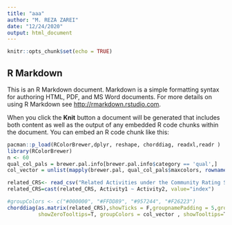 ```yaml
---
title: "aaa"
author: "M. REZA ZAREI"
date: "12/24/2020"
output: html_document
---
```


```r
knitr::opts_chunk$set(echo = TRUE)
```

## R Markdown

This is an R Markdown document. Markdown is a simple formatting syntax for authoring HTML, PDF, and MS Word documents. For more details on using R Markdown see <http://rmarkdown.rstudio.com>.

When you click the **Knit** button a document will be generated that includes both content as well as the output of any embedded R code chunks within the document. You can embed an R code chunk like this:

```r
pacman::p_load(RColorBrewer,dplyr, reshape, chorddiag, readxl,readr )
library(RColorBrewer)
n <- 60
qual_col_pals = brewer.pal.info[brewer.pal.info$category == 'qual',]
col_vector = unlist(mapply(brewer.pal, qual_col_pals$maxcolors, rownames(qual_col_pals)))

related_CRS<- read_csv("Related Activities under the Community Rating System.csv", col_names = TRUE)
related_CRS=cast(related_CRS, Activity1 ~ Activity2, value="index")

#groupColors <- c("#000000", "#FFDD89", "#957244", "#F26223")
chorddiag(as.matrix(related_CRS),showTicks = F,groupnamePadding = 5,groupnameFontsize=6,tooltipGroupConnector = " is related to ",
          showZeroTooltips=T, groupColors = col_vector , showTooltips=T,ticklabelFontsize=6,tooltipFontsize=10,type="bipartite" )

```

